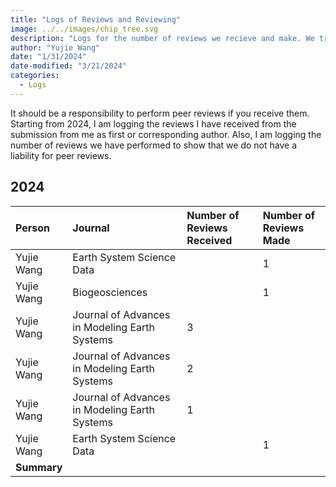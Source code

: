 ```yaml
---
title: "Logs of Reviews and Reviewing"
image: ../../images/chip_tree.svg
description: "Logs for the number of reviews we recieve and make. We try to balance the two!"
author: "Yujie Wang"
date: "1/31/2024"
date-modified: "3/21/2024"
categories:
  - Logs
---
```


It should be a responsibility to perform peer reviews if you receive them. Starting from 2024, I am logging the reviews I have received from the submission from me as first or corresponding author. Also, I am logging the number of reviews we have performed to show that we do not have a liability for peer reviews.

## 2024
| **Person**  | **Journal**                                   | **Number of Reviews Received** | **Number of Reviews Made** |
|:------------|:----------------------------------------------|:-------------------------------|:---------------------------|
| Yujie Wang  | Earth System Science Data                     |                                | 1                          |
| Yujie Wang  | Biogeosciences                                |                                | 1                          |
| Yujie Wang  | Journal of Advances in Modeling Earth Systems | 3                              |                            |
| Yujie Wang  | Journal of Advances in Modeling Earth Systems | 2                              |                            |
| Yujie Wang  | Journal of Advances in Modeling Earth Systems | 1                              |                            |
| Yujie Wang  | Earth System Science Data                     |                                | 1                          |
| **Summary** |                                               |                                |                            |
